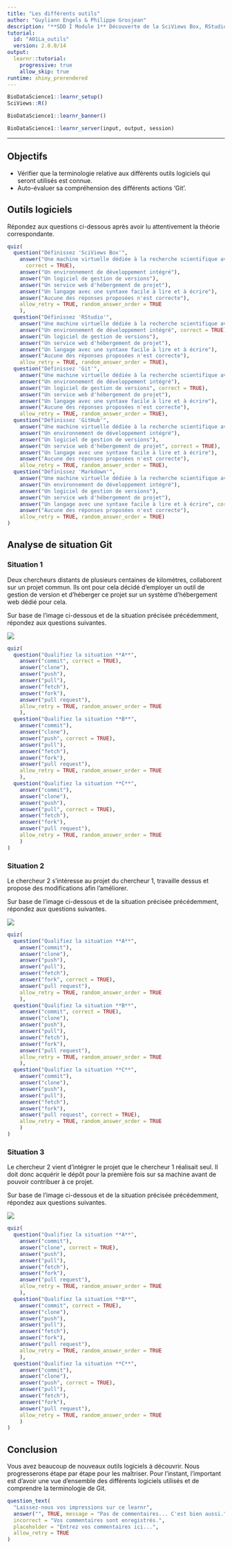 ```yaml
---
title: "Les différents outils"
author: "Guyliann Engels & Philippe Grosjean"
description: "**SDD I Module 1** Découverte de la SciViews Box, RStudio, Markdown & Git."
tutorial:
  id: "A01La_outils"
  version: 2.0.0/14
output: 
  learnr::tutorial:
    progressive: true
    allow_skip: true
runtime: shiny_prerendered
---
```

```r
BioDataScience1::learnr_setup()
SciViews::R()
```

```r
BioDataScience1::learnr_banner()
```

```r
BioDataScience1::learnr_server(input, output, session)
```

----

<!-- TODO: rework this, and possibly split into svbox and git. Make sure to have between 5 and 10 exercices per learnr! -->

## Objectifs

- Vérifier que la terminologie relative aux différents outils logiciels qui seront utilisés est connue.
- Auto-évaluer sa compréhension des différents actions 'Git'.

## Outils logiciels

Répondez aux questions ci-dessous après avoir lu attentivement la théorie correspondante.

```r
quiz(
  question("Définissez 'SciViews Box'",
    answer("Une machine virtuelle dédiée à la recherche scientifique avec de nombreux programmes préconfigurés",
      correct = TRUE),
    answer("Un environnement de développement intégré"),
    answer("Un logiciel de gestion de versions"),
    answer("Un service web d'hébergement de projet"),
    answer("Un langage avec une syntaxe facile à lire et à écrire"),
    answer("Aucune des réponses proposées n'est correcte"),
    allow_retry = TRUE, random_answer_order = TRUE
    ),
  question("Définissez 'RStudio'",
    answer("Une machine virtuelle dédiée à la recherche scientifique avec de nombreux programmes préconfigurés"),
    answer("Un environnement de développement intégré", correct = TRUE),
    answer("Un logiciel de gestion de versions"),
    answer("Un service web d'hébergement de projet"),
    answer("Un langage avec une syntaxe facile à lire et à écrire"),
    answer("Aucune des réponses proposées n'est correcte"),
    allow_retry = TRUE, random_answer_order = TRUE),
  question("Définissez 'Git'",
    answer("Une machine virtuelle dédiée à la recherche scientifique avec de nombreux programmes préconfigurés"),
    answer("Un environnement de développement intégré"),
    answer("Un logiciel de gestion de versions", correct = TRUE),
    answer("Un service web d'hébergement de projet"),
    answer("Un langage avec une syntaxe facile à lire et à écrire"),
    answer("Aucune des réponses proposées n'est correcte"),
    allow_retry = TRUE, random_answer_order = TRUE),
  question("Définissez 'GitHub'",
    answer("Une machine virtuelle dédiée à la recherche scientifique avec de nombreux programmes préconfigurés"),
    answer("Un environnement de développement intégré"),
    answer("Un logiciel de gestion de versions"),
    answer("Un service web d'hébergement de projet", correct = TRUE),
    answer("Un langage avec une syntaxe facile à lire et à écrire"),
    answer("Aucune des réponses proposées n'est correcte"),
    allow_retry = TRUE, random_answer_order = TRUE),
  question("Définissez 'Markdown'",
    answer("Une machine virtuelle dédiée à la recherche scientifique avec de nombreux programmes préconfigurés"),
    answer("Un environnement de développement intégré"),
    answer("Un logiciel de gestion de versions"),
    answer("Un service web d'hébergement de projet"),
    answer("Un langage avec une syntaxe facile à lire et à écrire", correct = TRUE),
    answer("Aucune des réponses proposées n'est correcte"),
    allow_retry = TRUE, random_answer_order = TRUE)
)
```


## Analyse de situation Git

### Situation 1

Deux chercheurs distants de plusieurs centaines de kilomètres, collaborent sur un projet commun. Ils ont pour cela décidé d'employer un outil de gestion de version et d'héberger ce projet sur un système d'hébergement web dédié pour cela. 

Sur base de l'image ci-dessous et de la situation précisée précédemment, répondez aux questions suivantes.

![](images/gestion-version.drawio.png)

```r
quiz(
  question("Qualifiez la situation **A**",
    answer("commit", correct = TRUE),
    answer("clone"),
    answer("push"),
    answer("pull"),
    answer("fetch"),
    answer("fork"),
    answer("pull request"),
    allow_retry = TRUE, random_answer_order = TRUE
    ),
  question("Qualifiez la situation **B**",
    answer("commit"),
    answer("clone"),
    answer("push", correct = TRUE),
    answer("pull"),
    answer("fetch"),
    answer("fork"),
    answer("pull request"),
    allow_retry = TRUE, random_answer_order = TRUE
    ),
  question("Qualifiez la situation **C**",
    answer("commit"),
    answer("clone"),
    answer("push"),
    answer("pull", correct = TRUE),
    answer("fetch"),
    answer("fork"),
    answer("pull request"),
    allow_retry = TRUE, random_answer_order = TRUE
    )
)
```

### Situation 2

Le chercheur 2 s'intéresse au projet du chercheur 1, travaille dessus et propose des modifications afin l'améliorer. 

Sur base de l'image ci-dessous et de la situation précisée précédemment, répondez aux questions suivantes.

![](images/fork.png)

```r
quiz(
  question("Qualifiez la situation **A**",
    answer("commit"),
    answer("clone"),
    answer("push"),
    answer("pull"),
    answer("fetch"),
    answer("fork", correct = TRUE),
    answer("pull request"),
    allow_retry = TRUE, random_answer_order = TRUE
    ),
  question("Qualifiez la situation **B**",
    answer("commit", correct = TRUE),
    answer("clone"),
    answer("push"),
    answer("pull"),
    answer("fetch"),
    answer("fork"),
    answer("pull request"),
    allow_retry = TRUE, random_answer_order = TRUE
    ),
  question("Qualifiez la situation **C**",
    answer("commit"),
    answer("clone"),
    answer("push"),
    answer("pull"),
    answer("fetch"),
    answer("fork"),
    answer("pull request", correct = TRUE),
    allow_retry = TRUE, random_answer_order = TRUE
    )
)
```


### Situation 3

Le chercheur 2 vient d'intégrer le projet que le chercheur 1 réalisait seul. Il doit donc acquérir le dépôt pour la première fois sur sa machine avant de pouvoir contribuer à ce projet. 

Sur base de l'image ci-dessous et de la situation précisée précédemment, répondez aux questions suivantes.

![](images/clone.png)


```r
quiz(
  question("Qualifiez la situation **A**",
    answer("commit"),
    answer("clone", correct = TRUE),
    answer("push"),
    answer("pull"),
    answer("fetch"),
    answer("fork"),
    answer("pull request"),
    allow_retry = TRUE, random_answer_order = TRUE
    ),
  question("Qualifiez la situation **B**",
    answer("commit", correct = TRUE),
    answer("clone"),
    answer("push"),
    answer("pull"),
    answer("fetch"),
    answer("fork"),
    answer("pull request"),
    allow_retry = TRUE, random_answer_order = TRUE
    ),
  question("Qualifiez la situation **C**",
    answer("commit"),
    answer("clone"),
    answer("push", correct = TRUE),
    answer("pull"),
    answer("fetch"),
    answer("fork"),
    answer("pull request"),
    allow_retry = TRUE, random_answer_order = TRUE
    )
)
```


## Conclusion

Vous avez beaucoup de nouveaux outils logiciels à découvrir. Nous progresserons étape par étape pour les maîtriser. Pour l'instant, l'important est d'avoir une vue d'ensemble des différents logiciels utilisés et de comprendre la terminologie de Git.

```r
question_text(
  "Laissez-nous vos impressions sur ce learnr",
  answer("", TRUE, message = "Pas de commentaires... C'est bien aussi."),
  incorrect = "Vos commentaires sont enregistrés.",
  placeholder = "Entrez vos commentaires ici...",
  allow_retry = TRUE
)
```
